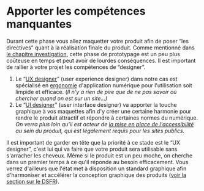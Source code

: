 # Apporter les compétences manquantes

Durant cette phase vous allez maquetter votre produit afin de poser “les directives” quant à la réalisation finale du produit. Comme mentionné dans [le chapitre investigation](#linvestigation-ça-se-travaille), cette phase de prototypage est un peu plus coûteuse en temps et peut avoir de lourdes conséquences. Il est important de rallier à votre projet les compétences de “designer”.

1.  Le “[UX designer](https://en.wikipedia.org/wiki/User_experience_design)” (user experience designer) dans notre cas est spécialisé en [ergonomie](https://fr.wikipedia.org/wiki/Ergonomie) d'application numérique pour l'utilisation soit limpide et efficace. (_Il n'y a rien de pire que de ne pas savoir où chercher quand on est sur un site…)_
2.  Le “[UI designer](https://en.wikipedia.org/wiki/User_interface_design)” (user interface designer) va apporter la touche graphique à vos maquettes afin d'y créer une certaine harmonie pour rendre le produit attractif et répondre à certaines normes du numérique. _On verra plus loin qu'il est acteur de [la mise en place de l'accessibilité](#laccessibilité-est-obligatoire) au sein du produit, qui est légalement requis pour les sites publics._

Il est important de garder en tête que la priorité à ce stade est le “UX designer”, c'est lui qui va faire que votre produit sera utilisable sans s'arracher les cheveux. Même si le produit est un peu moche, on cherche dans un premier temps à ce qu'il réponde au besoin efficacement. Vous verrez d'ailleurs que l'état met à disposition un standard graphique afin d'harmoniser et accélérer la conception graphique des produits ([voir la section sur le DSFR](#dsfr-quesako)).
